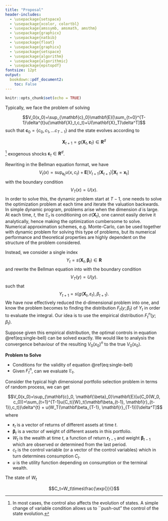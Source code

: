 ```yaml
---
title: "Proposal"
header-includes:
  - \usepackage{setspace}
  - \usepackage{xcolor, colortbl}
  - \usepackage{amssymb, amsmath, amsthm}
  - \usepackage{graphicx}
  - \usepackage{natbib}
  - \usepackage{float}
  - \usepackage{graphicx}
  - \usepackage{setspace}
  - \usepackage{algorithm}
  - \usepackage{algorithmic} 
  - \usepackage{epstopdf}
fontsize: 12pt
output: 
  bookdown::pdf_document2:
    toc: False
---
```


```r
knitr::opts_chunk$set(echo = TRUE)
```
\newcommand{\bc}{\mathbf{c}}
\newcommand{\E}{\mathbb{E}}
\newcommand{\R}{\mathbf{R}}
\newcommand{\bbeta}{\mathbf{\beta}}
\doublespacing
  
Typically, we face the problem of solving 

$$V_0(x_0)=\sup_{\mathbf{c}_0}\mathbf{E}[\sum_{t=0}^{T-1}\delta^{t}u(\mathbf{X}_t,c_t)+U(\mathbf{X}_T)\delta^T]$$
such that $\bc_0=\{c_0,c_1,...c_{T-1}\}$ and the state evolves according to

$$\mathbf{X}_{t+1}=g(\mathbf{X}_t,\mathbf{\varepsilon}_t) \in \mathbf{R}^d$$

^[In most cases, the control also affects the evolution of states. A simple change of variable condition allows us to  ``push-out"  the control of the state evolution.] exogenous shocks $\mathbf\varepsilon_t \in \R^d$.

Rewriting in the Bellman equation format, we have
$$V_t(x)=\sup_{\mathbf{c}_t}u(x,c_t)+\mathbf{E}[V_{t+1}(\mathbf{X}_{t+1})|\mathbf{X}_t=\mathbf{x}_t]$$
with the boundary condition 
$$V_T(x)=U(x).$$
In order to solve this, the dynamic problem start at $T-1$, one needs to solve the optimization problem at each time and iterate the valuation backwards. In simple dynamic program, problems arise when the dimension $d$ is large. At each time, $t$, the $\E_t$ is conditioning  on $\sigma(\mathbf{X}_t)$, one cannot easily derive it analytically, hence making the optimization cumbersome to solve. Numerical approximation schemes, e.g. Monte-Carlo, can be used together with dynamic problem for solving this type of problems, but its numerical performance and theoretical properties are highly dependent on the structure of the problem considered.


Instead, we consider a single index 
$$Y_t=s(\mathbf{X}_t,\mathbf\beta_t) \in \mathbf{R}$$ 
and rewrite the Bellman equation into
\begin{equation}
(\#eq:single-bell)
V_t(y)=\sup_{\bc_t,\bbeta_t}u(y,c_t)+\E[V_{t+1}(Y_{t+1})|Y_t=y] \mbox{ for } \bbeta_t=\{\beta_t,\beta_{t+1},...,\beta_{T}\}
\end{equation}
with the boundary condition
$$V_T(y)=U(y).$$
such that 
$$Y_{t+1}=s(g(\mathbf{X}_t,\varepsilon_t) ,\beta_{t+1}).$$
We have now effectively reduced the d-dimensional problem into one, and know the problem becomes to finding the distribution $F_t(y;\beta_t)$ of $Y_t$ in order to evaluate the integral. Our idea is to use the empirical distribution $F^n_t(y; \beta_t)$.

Suppose given this empirical distribution, the optimal controls in equation \@ref(eq:single-bell) can be solved exactly.  We would like to analysis the convergence behaviour of the resulting $V_0(x_0)^n$ to the true $V_0(x_0)$. 


__Problem to Solve__  

* Conditions for the validity of equation \@ref(eq:single-bell)
* Given $F^n_t$, can we evaluate $\E_t$.

Consider the typical high dimensional portfolio selection problem in terms of random process, we can get

$$V_0(x_0)=\sup_{\mathbf{c}_0, \mathbf{\beta}_0}\mathbf{E}[u(C_0(W_0, c_0))+\sum_{t=1}^{T-1}u(C_t({W}_t(\mathbf\beta_{t-1}, \mathbf{r}_{t-1}),c_t))\delta^{t} + u(W_T(\mathbf\beta_{T-1}, \mathbf{r}_{T-1}))\delta^T]$$
where

* $\mathbf{r}_t$ is a vector of returns of different assets at time $t$.
* $\mathbf\beta_t$ is a vector of weight of different assets in this portfolio.
* $W_t$ is the wealth at time $t$, a function of return $\mathbf{r}_{t-1}$ and weight $\mathbf\beta_{t-1}$ which are observed or determined from the last period.
* $c_t$ is the control variable (or a vector of the control variables) which in turn determines consumption $C_t$.
* $u$ is the utility function depending on consumption or the terminal wealth.

The state of $W_t$


$$C_t=W_t\times\frac{\exp{}}{}$$


